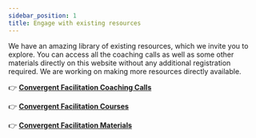 ```yaml
---
sidebar_position: 1
title: Engage with existing resources
---
```



We have an amazing library of existing resources, which we invite you to explore. You can access all the coaching calls as well as some other materials directly on this website without any additional registration required. We are working on making more resources directly available.

:point_right: **[Convergent Facilitation Coaching Calls ](/coaching-calls)**

:point_right: **[Convergent Facilitation Courses ](/courses)**

:point_right: **[Convergent Facilitation Materials](/materials)**
